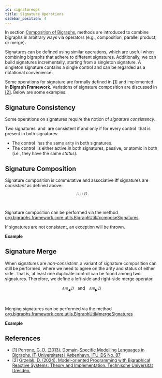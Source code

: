 ```yaml
---
id: signatureops
title: Signature Operations
sidebar_position: 4
---
```


In section [Composition of Bigraphs](../basic/composition), methods are introduced to
combine bigraphs in arbitrary ways via operators (e.g., composition, parallel product, or merge).

Signatures can be defined using similar operations, which are useful when combining bigraphs that adhere to different signatures.
Additionally, we can build signatures incrementally, starting from a singleton signature.
A singleton signature contains a single control and can be regarded as a notational convenience.

Some operations for signature are formally defined in [\[1\]](#ref1) and implemented in **Bigraph Framework**.
Variations of signature composition are discussed in [\[2\]](#ref2).
Below are some examples.


## Signature Consistency

Some operations on signatures require the notion of _signature consistency_.

Two signatures <math>A</math> and <math>B</math> are consistent if and only if for every control <math>c</math> that is present in both signatures:
- The control <math>c</math> has the same arity in both signatures.
- The control <math>c</math> is either active in both signatures, passive, or atomic in both (i.e., they have the same _status_).

## Signature Composition

Signature composition is commutative and associative iff signatures are _consistent_ as defined above:

<center>
    <math xmlns="http://www.w3.org/1998/Math/MathML">
        <mrow>
            <mi>A</mi>
            <mo>∪</mo>
            <mi>B</mi>
        </mrow>
    </math>
</center>
<br/>
<br/>

Signature composition can be performed via the method [org.bigraphs.framework.core.utils.BigraphUtil#composeSignatures](https://bigraphs.org/products/bigraph-framework/apidocs/org/bigraphs/framework/core/utils/BigraphUtil.html#composeSignatures(org.bigraphs.framework.core.impl.signature.DefaultDynamicSignature,org.bigraphs.framework.core.impl.signature.DefaultDynamicSignature)).

If signatures are not consistent, an exception will be thrown.

**Example**


## Signature Merge


When signatures are _non-consistent_, a variant of signature composition can still be performed, where we need to
agree on the arity and status of either side.
That is, at least one duplicate control can be found among two signatures.
Therefore, we define a left-side and right-side merge
operator.

<center>
<math xmlns="http://www.w3.org/1998/Math/MathML">
    <mrow>
        <mi>A</mi>
        <msub>
            <mi>&#x229E;</mi>
            <mo>&#x25C0;</mo>
        </msub>
        <mi>B</mi>
    </mrow>
</math>
&nbsp; and &nbsp;
<math xmlns="http://www.w3.org/1998/Math/MathML">
    <mrow>
        <mi>A</mi>
        <msub>
            <mi>&#x229E;</mi>
            <mo>&#x25B6;</mo>
        </msub>
        <mi>B</mi>
    </mrow>
</math>
</center>
<br/>
<br/>

Merging signatures can be performed via the method [org.bigraphs.framework.core.utils.BigraphUtil#mergeSignatures](https://bigraphs.org/products/bigraph-framework/apidocs/org/bigraphs/framework/core/utils/BigraphUtil.html#mergeSignatures(org.bigraphs.framework.core.impl.signature.DefaultDynamicSignature,org.bigraphs.framework.core.impl.signature.DefaultDynamicSignature))

**Example**


## References

- \[1\] <a id="ref1" href="https://pure.itu.dk/en/publications/domain-specific-modelling-languages-in-bigraphs">Perrone, G. D. (2013). Domain-Specific Modelling Languages in Bigraphs. IT-Universitetet i København. ITU-DS No. 87</a>
- \[2\] <a id="ref2" href="https://nbn-resolving.org/urn:nbn:de:bsz:14-qucosa2-910504">Grzelak, D. (2024). Model-oriented Programming with Bigraphical Reactive Systems: Theory and Implementation. Technische Universität Dresden.</a>
